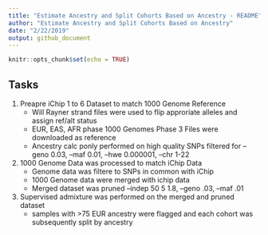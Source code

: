 ```yaml
---
title: "Estimate Ancestry and Split Cohorts Based on Ancestry - README"
author: "Estimate Ancestry and Split Cohorts Based on Ancestry"
date: "2/22/2019"
output: github_document
---
```


```r
knitr::opts_chunk$set(echo = TRUE)
```

## Tasks
1. Preapre iChip 1 to 6 Dataset to match 1000 Genome Reference
    + Will Rayner strand files were used to flip approriate alleles and assign ref/alt status
    + EUR, EAS, AFR phase 1000 Genomes Phase 3 Files were downloaded as reference
    + Ancestry calc ponly performed on high quality SNPs filtered for --geno 0.03, --maf 0.01, --hwe 0.000001, --chr 1-22 
2. 1000 Genome Data was processed to match iChip Data
    + Genome data was filtere to SNPs in common with iChip
    + 1000 Genome data were merged with ichip data
    + Merged dataset was pruned --indep 50 5 1.8, --geno .03, --maf .01
3. Supervised admixture was performed on the merged and pruned dataset
    + samples with >75 EUR ancestry were flagged and each cohort was subsequently split by ancestry
